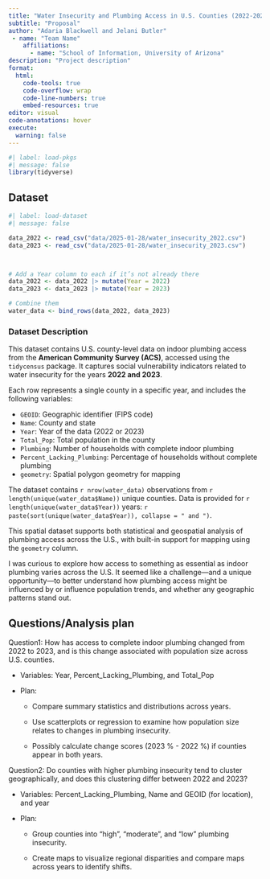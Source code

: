 ```yaml
---
title: "Water Insecurity and Plumbing Access in U.S. Counties (2022-2023)"
subtitle: "Proposal"
author: "Adaria Blackwell and Jelani Butler"
 - name: "Team Name"
    affiliations:
      - name: "School of Information, University of Arizona"
description: "Project description"
format:
  html:
    code-tools: true
    code-overflow: wrap
    code-line-numbers: true
    embed-resources: true
editor: visual
code-annotations: hover
execute:
  warning: false
---
```


```r
#| label: load-pkgs
#| message: false
library(tidyverse)
```

## Dataset

```r
#| label: load-dataset
#| message: false

data_2022 <- read_csv("data/2025-01-28/water_insecurity_2022.csv")
data_2023 <- read_csv("data/2025-01-28/water_insecurity_2023.csv")



# Add a Year column to each if it’s not already there
data_2022 <- data_2022 |> mutate(Year = 2022)
data_2023 <- data_2023 |> mutate(Year = 2023)

# Combine them
water_data <- bind_rows(data_2022, data_2023)
```

### Dataset Description

This dataset contains U.S. county-level data on indoor plumbing access from the **American Community Survey (ACS)**, accessed using the `tidycensus` package. It captures social vulnerability indicators related to water insecurity for the years **2022 and 2023**.

Each row represents a single county in a specific year, and includes the following variables:

-   `GEOID`: Geographic identifier (FIPS code)\
-   `Name`: County and state\
-   `Year`: Year of the data (2022 or 2023)\
-   `Total_Pop`: Total population in the county\
-   `Plumbing`: Number of households with complete indoor plumbing\
-   `Percent_Lacking_Plumbing`: Percentage of households without complete plumbing\
-   `geometry`: Spatial polygon geometry for mapping

The dataset contains `r nrow(water_data)` observations from `r length(unique(water_data$Name))` unique counties. Data is provided for `r length(unique(water_data$Year))` years: `r paste(sort(unique(water_data$Year)), collapse = " and ")`.

This spatial dataset supports both statistical and geospatial analysis of plumbing access across the U.S., with built-in support for mapping using the `geometry` column.

I was curious to explore how access to something as essential as indoor plumbing varies across the U.S. It seemed like a challenge—and a unique opportunity—to better understand how plumbing access might be influenced by or influence population trends, and whether any geographic patterns stand out.

## Questions/Analysis plan

Question1: How has access to complete indoor plumbing changed from 2022 to 2023, and is this change associated with population size across U.S. counties.

-   Variables: Year, Percent_Lacking_Plumbing, and Total_Pop

-   Plan:

    -   Compare summary statistics and distributions across years.

    -   Use scatterplots or regression to examine how population size relates to changes in plumbing insecurity.

    -   Possibly calculate change scores (2023 % - 2022 %) if counties appear in both years.

Question2: Do counties with higher plumbing insecurity tend to cluster geographically, and does this clustering differ between 2022 and 2023?

-   Variables: Percent_Lacking_Plumbing, Name and GEOID (for location), and year

-   Plan:

    -   Group counties into "high", "moderate", and "low" plumbing insecurity.

    -   Create maps to visualize regional disparities and compare maps across years to identify shifts.
